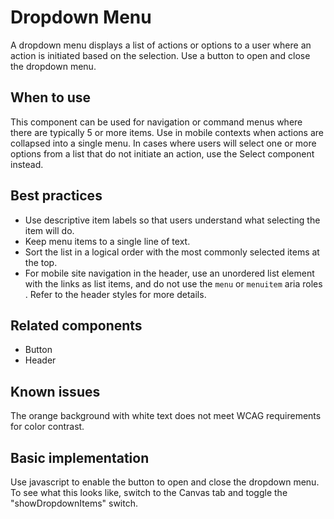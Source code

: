 
<Meta of={stories} />

# Dropdown Menu

A dropdown menu displays a list of actions or options to a user where an action is initiated based on the
selection. Use a button to open and close the dropdown menu.

## When to use

This component can be used for navigation or command menus where there are typically 5 or more items. Use in mobile
contexts when actions are collapsed into a single menu. In cases where users will select one or more
options from a list that do not initiate an action, use the Select component instead.

## Best practices

- Use descriptive item labels so that users understand what selecting the item will do.
- Keep menu items to a single line of text.
- Sort the list in a logical order with the most commonly selected items at the top.
- For mobile site navigation in the header, use an unordered list element with the links as list items, and do not
use the `menu` or `menuitem` aria roles . Refer to the header styles for more details.

## Related components

- Button
- Header

## Known issues

The orange background with white text does not meet WCAG requirements for color contrast.

## Basic implementation
Use javascript to enable the button to open and close the dropdown menu. To see what this looks
like, switch to the Canvas tab and toggle the "showDropdownItems" switch.

<Story of={stories.basic} />
